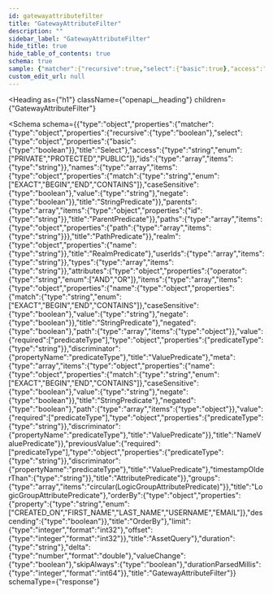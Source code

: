 ```yaml
---
id: gatewayattributefilter
title: "GatewayAttributeFilter"
description: ""
sidebar_label: "GatewayAttributeFilter"
hide_title: true
hide_table_of_contents: true
schema: true
sample: {"matcher":{"recursive":true,"select":{"basic":true},"access":"PRIVATE","ids":["string"],"names":[{"match":"EXACT","caseSensitive":true,"value":"string","negate":true}],"parents":[{"id":"string"}],"paths":[{"path":["string"]}],"realm":{"name":"string"},"userIds":["string"],"types":["string"],"attributes":{"operator":"AND","items":[{"name":{"match":"EXACT","caseSensitive":true,"value":"string","negate":true},"negated":true,"path":[{}],"value":{"predicateType":"string"},"meta":[{"name":{"match":"EXACT","caseSensitive":true,"value":"string","negate":true},"negated":true,"path":[{}],"value":{"predicateType":"string"}}],"previousValue":{"predicateType":"string"},"timestampOlderThan":"string"}],"groups":[null]},"orderBy":{"property":"CREATED_ON","descending":true},"limit":0,"offset":0},"duration":"string","delta":0,"valueChange":true,"skipAlways":true,"durationParsedMillis":0}
custom_edit_url: null
---
```



<Heading
  as={"h1"}
  className={"openapi__heading"}
  children={"GatewayAttributeFilter"}
>
</Heading>





<Schema
  schema={{"type":"object","properties":{"matcher":{"type":"object","properties":{"recursive":{"type":"boolean"},"select":{"type":"object","properties":{"basic":{"type":"boolean"}},"title":"Select"},"access":{"type":"string","enum":["PRIVATE","PROTECTED","PUBLIC"]},"ids":{"type":"array","items":{"type":"string"}},"names":{"type":"array","items":{"type":"object","properties":{"match":{"type":"string","enum":["EXACT","BEGIN","END","CONTAINS"]},"caseSensitive":{"type":"boolean"},"value":{"type":"string"},"negate":{"type":"boolean"}},"title":"StringPredicate"}},"parents":{"type":"array","items":{"type":"object","properties":{"id":{"type":"string"}},"title":"ParentPredicate"}},"paths":{"type":"array","items":{"type":"object","properties":{"path":{"type":"array","items":{"type":"string"}}},"title":"PathPredicate"}},"realm":{"type":"object","properties":{"name":{"type":"string"}},"title":"RealmPredicate"},"userIds":{"type":"array","items":{"type":"string"}},"types":{"type":"array","items":{"type":"string"}},"attributes":{"type":"object","properties":{"operator":{"type":"string","enum":["AND","OR"]},"items":{"type":"array","items":{"type":"object","properties":{"name":{"type":"object","properties":{"match":{"type":"string","enum":["EXACT","BEGIN","END","CONTAINS"]},"caseSensitive":{"type":"boolean"},"value":{"type":"string"},"negate":{"type":"boolean"}},"title":"StringPredicate"},"negated":{"type":"boolean"},"path":{"type":"array","items":{"type":"object"}},"value":{"required":["predicateType"],"type":"object","properties":{"predicateType":{"type":"string"}},"discriminator":{"propertyName":"predicateType"},"title":"ValuePredicate"},"meta":{"type":"array","items":{"type":"object","properties":{"name":{"type":"object","properties":{"match":{"type":"string","enum":["EXACT","BEGIN","END","CONTAINS"]},"caseSensitive":{"type":"boolean"},"value":{"type":"string"},"negate":{"type":"boolean"}},"title":"StringPredicate"},"negated":{"type":"boolean"},"path":{"type":"array","items":{"type":"object"}},"value":{"required":["predicateType"],"type":"object","properties":{"predicateType":{"type":"string"}},"discriminator":{"propertyName":"predicateType"},"title":"ValuePredicate"}},"title":"NameValuePredicate"}},"previousValue":{"required":["predicateType"],"type":"object","properties":{"predicateType":{"type":"string"}},"discriminator":{"propertyName":"predicateType"},"title":"ValuePredicate"},"timestampOlderThan":{"type":"string"}},"title":"AttributePredicate"}},"groups":{"type":"array","items":"circular(LogicGroupAttributePredicate)"}},"title":"LogicGroupAttributePredicate"},"orderBy":{"type":"object","properties":{"property":{"type":"string","enum":["CREATED_ON","FIRST_NAME","LAST_NAME","USERNAME","EMAIL"]},"descending":{"type":"boolean"}},"title":"OrderBy"},"limit":{"type":"integer","format":"int32"},"offset":{"type":"integer","format":"int32"}},"title":"AssetQuery"},"duration":{"type":"string"},"delta":{"type":"number","format":"double"},"valueChange":{"type":"boolean"},"skipAlways":{"type":"boolean"},"durationParsedMillis":{"type":"integer","format":"int64"}},"title":"GatewayAttributeFilter"}}
  schemaType={"response"}
>
  
</Schema>
            